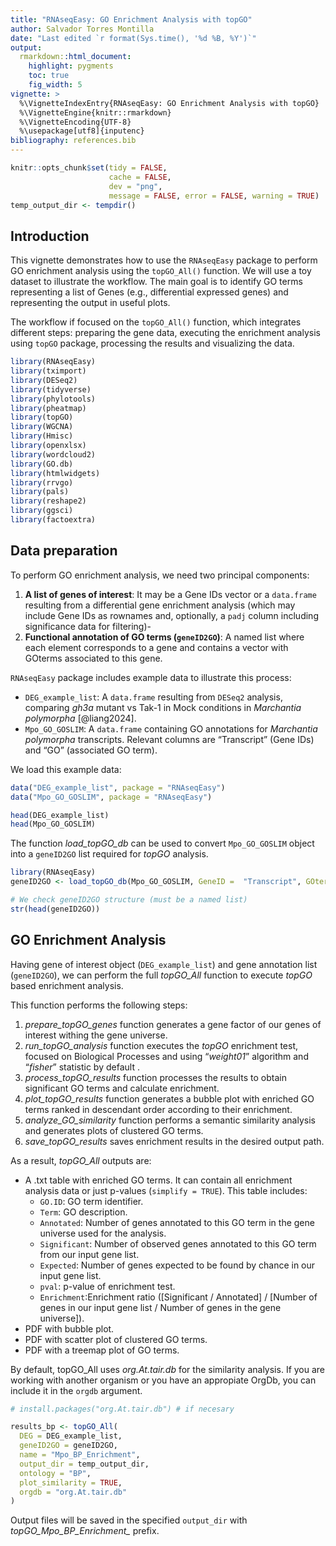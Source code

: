 ```yaml
---
title: "RNAseqEasy: GO Enrichment Analysis with topGO"
author: Salvador Torres Montilla
date: "Last edited `r format(Sys.time(), '%d %B, %Y')`"
output: 
  rmarkdown::html_document:
    highlight: pygments
    toc: true
    fig_width: 5
vignette: >
  %\VignetteIndexEntry{RNAseqEasy: GO Enrichment Analysis with topGO}
  %\VignetteEngine{knitr::rmarkdown}
  %\VignetteEncoding{UTF-8}
  %\usepackage[utf8]{inputenc}
bibliography: references.bib
---
```


```r
knitr::opts_chunk$set(tidy = FALSE,
                      cache = FALSE,
                      dev = "png",
                      message = FALSE, error = FALSE, warning = TRUE)
temp_output_dir <- tempdir()
```

## Introduction

This vignette demonstrates how to use the `RNAseqEasy` package to perform GO enrichment analysis using the `topGO_All()` function. We will use a toy dataset to illustrate the workflow. The main goal is to identify GO terms representing a list of Genes (e.g., differential expressed genes) and representing the output in useful plots.

The workflow if focused on the `topGO_All()` function, which integrates different steps: preparing the gene data, executing the enrichment analysis using `topGO` package, processing the results and visualizing the data.

```r
library(RNAseqEasy)
library(tximport)
library(DESeq2)
library(tidyverse)
library(phylotools)
library(pheatmap)
library(topGO)
library(WGCNA)
library(Hmisc)
library(openxlsx)
library(wordcloud2)
library(GO.db)
library(htmlwidgets)
library(rrvgo)
library(pals)
library(reshape2)
library(ggsci)
library(factoextra)
```

## Data preparation

To perform GO enrichment analysis, we need two principal components:

1.  **A list of genes of interest**: It may be a Gene IDs vector or a `data.frame` resulting from a differential gene enrichment analysis (which may include Gene IDs as rownames and, optionally, a `padj` column including significance data for filtering)-
2.  **Functional annotation of GO terms (`geneID2GO`)**: A named list where each element corresponds to a gene and contains a vector with GOterms associated to this gene.

`RNAseqEasy` package includes example data to illustrate this process:

-   `DEG_example_list`: A `data.frame` resulting from `DESeq2` analysis, comparing *gh3a* mutant vs Tak-1 in Mock conditions in *Marchantia polymorpha* [@liang2024].
-   `Mpo_GO_GOSLIM`: A `data.frame` containing GO annotations for *Marchantia polymorpha* transcripts. Relevant columns are "Transcript" (Gene IDs) and "GO" (associated GO term).

We load this example data:

```r
data("DEG_example_list", package = "RNAseqEasy")
data("Mpo_GO_GOSLIM", package = "RNAseqEasy")

head(DEG_example_list)
head(Mpo_GO_GOSLIM)
```

The function *load_topGO_db* can be used to convert `Mpo_GO_GOSLIM` object into a `geneID2GO` list required for *topGO* analysis.

```r
library(RNAseqEasy)
geneID2GO <- load_topGO_db(Mpo_GO_GOSLIM, GeneID =  "Transcript", GOterms = "GO")

# We check geneID2GO structure (must be a named list)
str(head(geneID2GO))
```

## GO Enrichment Analysis

Having gene of interest object (`DEG_example_list`) and gene annotation list (`geneID2GO`), we can perform the full *topGO_All* function to execute *topGO* based enrichment analysis.

This function performs the following steps:

1.  *prepare_topGO_genes* function generates a gene factor of our genes of interest withing the gene universe.
2.  *run_topGO_analysis* function executes the *topGO* enrichment test, focused on Biological Processes and using "*weight01*" algorithm and "*fisher*" statistic by default .
3.  *process_topGO_results* function processes the results to obtain significant GO terms and calculate enrichment.
4.  *plot_topGO_results* function generates a bubble plot with enriched GO terms ranked in descendant order according to their enrichment.
5.  *analyze_GO_similarity* function performs a semantic similarity analysis and generates plots of clustered GO terms.
6.  *save_topGO_results* saves enrichment results in the desired output path.

As a result, *topGO_All* outputs are:

-   A .txt table with enriched GO terms. It can contain all enrichment analysis data or just p-values (`simplify = TRUE`). This table includes:
    -   `GO.ID`: GO term identifier.
    -   `Term`: GO description.
    -   `Annotated`: Number of genes annotated to this GO term in the gene universe used for the analysis.
    -   `Significant`: Number of observed genes annotated to this GO term from our input gene list.
    -   `Expected`: Number of genes expected to be found by chance in our input gene list.
    -   `pval`: p-value of enrichment test.
    -   `Enrichment`:Enrichment ratio ([Significant / Annotated] / [Number of genes in our input gene list / Number of genes in the gene universe]).
-   PDF with bubble plot.
-   PDF with scatter plot of clustered GO terms.
-   PDF with a treemap plot of GO terms.

By default, topGO_All uses *org.At.tair.db* for the similarity analysis. If you are working with another organism or you have an appropiate OrgDb, you can include it in the `orgdb` argument.

```r
# install.packages("org.At.tair.db") # if necesary

results_bp <- topGO_All(
  DEG = DEG_example_list,
  geneID2GO = geneID2GO,
  name = "Mpo_BP_Enrichment",
  output_dir = temp_output_dir,
  ontology = "BP",
  plot_similarity = TRUE,
  orgdb = "org.At.tair.db"
)
```

Output files will be saved in the specified `output_dir` with *topGO_Mpo_BP_Enrichment_* prefix.

